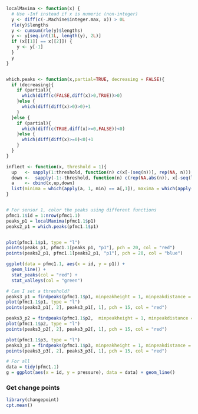 ```r
localMaxima <- function(x) {
  # Use -Inf instead if x is numeric (non-integer)
  y <- diff(c(-.Machine$integer.max, x)) > 0L
  rle(y)$lengths
  y <- cumsum(rle(y)$lengths)
  y <- y[seq.int(1L, length(y), 2L)]
  if (x[[1]] == x[[2]]) {
    y <- y[-1]
  }
  y
}


which.peaks <- function(x,partial=TRUE, decreasing = FALSE){
  if (decreasing){
    if (partial){
      which(diff(c(FALSE,diff(x)>0,TRUE))>0)
    }else {
      which(diff(diff(x)>0)>0)+1
    }
  }else {
    if (partial){
      which(diff(c(TRUE,diff(x)>=0,FALSE))<0)
    }else {
      which(diff(diff(x)>=0)<0)+1
    }
  }
}

inflect <- function(x, threshold = 1){
  up   <- sapply(1:threshold, function(n) c(x[-(seq(n))], rep(NA, n)))
  down <-  sapply(-1:-threshold, function(n) c(rep(NA,abs(n)), x[-seq(length(x), length(x) - abs(n) + 1)]))
  a    <- cbind(x,up,down)
  list(minima = which(apply(a, 1, min) == a[,1]), maxima = which(apply(a, 1, max) == a[,1]))
}


# For sensor 1, color the peaks using different functions
pfmc1.1$id = 1:nrow(pfmc1.1)
peaks_p1 = localMaxima(pfmc1.1$p1)
peaks2_p1 = which.peaks(pfmc1.1$p1)


plot(pfmc1.1$p1, type = "l")
points(peaks_p1, pfmc1.1[peaks_p1, "p1"], pch = 20, col = "red")
points(peaks2_p1, pfmc1.1[peaks2_p1, "p1"], pch = 20, col = "blue")
```


```r
ggplot(data = pfmc1.1, aes(x = id, y = p1)) + 
  geom_line() + 
  stat_peaks(col = "red") + 
  stat_valleys(col = "green")
```




```r
# Can I set a threshold?
peaks3_p1 = findpeaks(pfmc1.1$p1, minpeakheight = 1, minpeakdistance = 500, npeaks = 3)
plot(pfmc1.1$p1, type = "l")
points(peaks3_p1[, 2], peaks3_p1[, 1], pch = 15, col = "red")
```


```r
peaks3_p2 = findpeaks(pfmc1.1$p2,  minpeakheight = 1, minpeakdistance = 500, npeaks = 3)
plot(pfmc1.1$p2, type = "l")
points(peaks3_p2[, 2], peaks3_p2[, 1], pch = 15, col = "red")
```


```r
plot(pfmc1.1$p3, type = "l")
peaks3_p3 = findpeaks(pfmc1.1$p3, minpeakheight = 1, minpeakdistance = 500, npeaks = 3)
points(peaks3_p3[, 2], peaks3_p3[, 1], pch = 15, col = "red")
```


```r
# For all
data = tidy(pfmc1.1)
g = ggplot(aes(x = id, y = pressure), data = data) + geom_line()
```



### Get change points
```r
library(changepoint)
cpt.mean()

````













